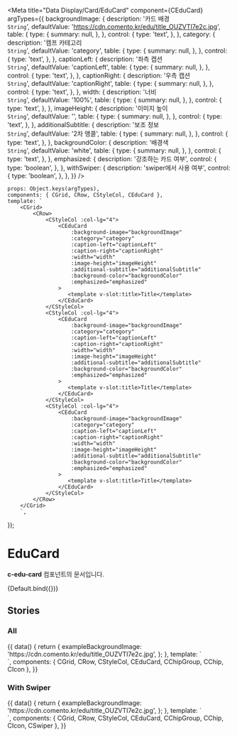 
<Meta
	title="Data Display/Card/EduCard"
	component={CEduCard}
	argTypes={{
		backgroundImage: {
			description: '카드 배경<br/>`String`',
			defaultValue: 'https://cdn.comento.kr/edu/title_OUZVTI7e2c.jpg',
			table: {
				type: {
					summary: null,
				},
			},
			control: {
				type: 'text',
			},
		},
		category: {
			description: '캠프 카테고리<br/>`String`',
			defaultValue: 'category',
			table: {
				type: {
					summary: null,
				},
			},
			control: {
				type: 'text',
			},
		},
		captionLeft: {
			description: '좌측 캡션<br/>`String`',
			defaultValue: 'captionLeft',
			table: {
				type: {
					summary: null,
				},
			},
			control: {
				type: 'text',
			},
		},
		captionRight: {
			description: '우측 캡션<br/>`String`',
			defaultValue: 'captionRight',
			table: {
				type: {
					summary: null,
				},
			},
			control: {
				type: 'text',
			},
		},
		width: {
			description: '너비<br/>`String`',
			defaultValue: '100%',
			table: {
				type: {
					summary: null,
				},
			},
			control: {
				type: 'text',
			},
		},
		imageHeight: {
			description: '이미지 높이<br/>`String`',
			defaultValue: '',
			table: {
				type: {
					summary: null,
				},
			},
			control: {
				type: 'text',
			},
		},
		additionalSubtitle: {
			description: '보조 정보<br/>`String`',
			defaultValue: '2차 앵콜',
			table: {
				type: {
					summary: null,
				},
			},
			control: {
				type: 'text',
			},
		},
		backgroundColor: {
			description: '배경색<br/>`String`',
			defaultValue: 'white',
			table: {
				type: {
					summary: null,
				},
			},
			control: {
				type: 'text',
			},
		},
		emphasized: {
			description: '강조하는 카드 여부',
			control: {
				type: 'boolean',
			},
		},
		withSwiper: {
			description: 'swiper에서 사용 여부',
			control: {
				type: 'boolean',
			},
		},
	}}
/>

	props: Object.keys(argTypes),
	components: { CGrid, CRow, CStyleCol, CEduCard },
	template: `
        <CGrid>
            <CRow>
                <CStyleCol :col-lg="4">
                    <CEduCard
                        :background-image="backgroundImage"
                        :category="category"
                        :caption-left="captionLeft"
                        :caption-right="captionRight"
                        :width="width"
                        :image-height="imageHeight"
                        :additional-subtitle="additionalSubtitle"
                        :background-color="backgroundColor"
                        :emphasized="emphasized"
                    >
                       <template v-slot:title>Title</template>
                    </CEduCard>
                </CStyleCol>
                <CStyleCol :col-lg="4">
                    <CEduCard
                        :background-image="backgroundImage"
                        :category="category"
                        :caption-left="captionLeft"
                        :caption-right="captionRight"
                        :width="width"
                        :image-height="imageHeight"
                        :additional-subtitle="additionalSubtitle"
                        :background-color="backgroundColor"
                        :emphasized="emphasized"
                    >
                       <template v-slot:title>Title</template>
                    </CEduCard>
                </CStyleCol>
                <CStyleCol :col-lg="4">
                    <CEduCard
                        :background-image="backgroundImage"
                        :category="category"
                        :caption-left="captionLeft"
                        :caption-right="captionRight"
                        :width="width"
                        :image-height="imageHeight"
                        :additional-subtitle="additionalSubtitle"
                        :background-color="backgroundColor"
                        :emphasized="emphasized"
                    >
                       <template v-slot:title>Title</template>
                    </CEduCard>
                </CStyleCol>
            </CRow>
        </CGrid>
        `,
});

# EduCard

**c-edu-card** 컴포넌트의 문서입니다.

<Story name="Default">{Default.bind({})}</Story>

<ArgsTable story="Default" />

## Stories

### All

<Canvas>
	<Story name="All">
		{{
			data() {
				return {
					exampleBackgroundImage: 'https://cdn.comento.kr/edu/title_OUZVTI7e2c.jpg',
				};
			},
			template: `
                <div>
                    <CGrid>
                        <CRow>
                            <CStyleCol :col-lg="4">
                                <CEduCard
                                    :background-image="exampleBackgroundImage"
                                    category="생산기술"
                                    caption-left="3개의 스케줄"
                                    caption-right="1월 20일까지"
                                    additional-subtitle="2차 앵콜"
                                >
                                   <template v-slot:chip>
                                      <CChipGroup>
                                        <CChip size="medium">복습 VOD</CChip>
                                      </CChipGroup>
                                   </template>
                                   <template v-slot:title>대기업 현직자와 알기 쉽게 이해하는 생산기술 생산관리의 핵심 알아보고 보고서 작성과 직무 체험하기</template>
                                </CEduCard>
                            </CStyleCol>
                            <CStyleCol :col-lg="4">
                                <CEduCard
                                    :background-image="exampleBackgroundImage"
                                    category="생산기술"
                                    caption-left="3개의 스케줄"
                                    caption-right="1월 20일까지"
                                >
                                   <template v-slot:title>대기업 현직자와 알기 쉽게 이해하는 생산기술 생산관리의 핵심 알아보고 보고서 작성과 직무 체험하기</template>
                                </CEduCard>
                            </CStyleCol>
                            <CStyleCol :col-lg="4">
                                <CEduCard
                                    :background-image="exampleBackgroundImage"
                                    category="생산기술"
                                    caption-left="3개의 스케줄"
                                    caption-right="1월 20일까지"
                                >
                                    <template v-slot:additional-button>
                                        <CIcon name="IconBookmarkLargeLine" color="white" />
                                    </template>
                                   <template v-slot:title>대기업 현직자와 알기 쉽게 이해하는 생산기술 생산관리의 핵심 알아보고 보고서 작성과 직무 체험하기</template>
                                </CEduCard>
                            </CStyleCol>
                        </CRow>
                        <CRow class="mt-50">
                            <CStyleCol :col-lg="4">
                                <CEduCard
                                    emphasized
                                    :background-image="exampleBackgroundImage"
                                    category="생산기술"
                                    caption-left="3개의 스케줄"
                                    caption-right="1월 20일까지"
                                    additional-subtitle="2차 앵콜"
                                >
                                   <template v-slot:chip>
                                      <CChipGroup>
                                        <CChip size="medium">복습 VOD</CChip>
                                      </CChipGroup>
                                   </template>
                                   <template v-slot:title>대기업 현직자와 알기 쉽게 이해하는 생산기술 생산관리의 핵심 알아보고 보고서 작성과 직무 체험하기</template>
                                </CEduCard>
                            </CStyleCol>
                            <CStyleCol :col-lg="4">
                                <CEduCard
                                    emphasized
                                    :background-image="exampleBackgroundImage"
                                    category="생산기술"
                                    caption-left="3개의 스케줄"
                                    caption-right="1월 20일까지"
                                >
                                   <template v-slot:title>대기업 현직자와 알기 쉽게 이해하는 생산기술 생산관리의 핵심 알아보고 보고서 작성과 직무 체험하기</template>
                                </CEduCard>
                            </CStyleCol>
                            <CStyleCol :col-lg="4">
                                <CEduCard
                                    emphasized
                                    :background-image="exampleBackgroundImage"
                                    category="생산기술"
                                    caption-left="3개의 스케줄"
                                    caption-right="1월 20일까지"
                                >
                                    <template v-slot:additional-button>
                                        <CIcon name="IconBookmarkLargeLine" color="white" />
                                    </template>
                                   <template v-slot:title>대기업 현직자와 알기 쉽게 이해하는 생산기술 생산관리의 핵심 알아보고 보고서 작성과 직무 체험하기</template>
                                </CEduCard>
                            </CStyleCol>
                        </CRow>
                    </CGrid>
                </div>
            `,
			components: { CGrid, CRow, CStyleCol, CEduCard, CChipGroup, CChip, CIcon },
		}}
	</Story>
</Canvas>

### With Swiper

<Canvas>
	<Story name="WithSwiper">
		{{
			data() {
				return {
					exampleBackgroundImage: 'https://cdn.comento.kr/edu/title_OUZVTI7e2c.jpg',
				};
			},
			template: `
                <div>
                    <CGrid :fluid="isMobile">
                        <CRow>
                            <CStyleCol :col-lg="12">
                                <CSwiper
                                    controls-color="dark"
                                    controls-position="outside"
                                    :with-controls="!isMobile"
                                    :slides-per-view="isMobile ? 'auto' : 3"
                                    :slides-per-group="isMobile ? 1 : 3"
                                    :spacing="isMobile ? 16 : 24"
                                >
                                    <template v-for="(_, index) in 6" :slot="'item' + index">
                                        <CEduCard
                                            with-swiper
                                            :background-image="exampleBackgroundImage"
                                            category="생산기술"
                                            caption-left="3개의 스케줄"
                                            caption-right="1월 20일까지"
                                            additional-subtitle="2차 앵콜"
                                        >
                                           <template v-if="index % 3 === 0" v-slot:chip>
                                              <CChipGroup>
                                                <CChip size="medium">복습 VOD</CChip>
                                              </CChipGroup>
                                           </template>
                                           <template v-if="index % 2 === 1" v-slot:additional-button>
                                               <CIcon name="IconBookmarkLargeLine" color="white" />
                                           </template>
                                           <template v-slot:title>대기업 현직자와 알기 쉽게 이해하는 생산기술 생산관리의 핵심 알아보고 보고서 작성과 직무 체험하기</template>
                                        </CEduCard>
                                    </template>
                                </CSwiper>
                            </CStyleCol>
                        </CRow>
                        <CRow class="mt-50">
                            <CStyleCol :col-lg="12">
                                <CSwiper
                                    controls-color="dark"
                                    controls-position="outside"
                                    :with-controls="!isMobile"
                                    :slides-per-view="isMobile ? 'auto' : 3"
                                    :slides-per-group="isMobile ? 1 : 3"
                                    :spacing="isMobile ? 16 : 24"
                                    :autoplay="isMobile"
                                >
                                    <template v-for="(_, index) in 6" :slot="'item' + index">
                                        <CEduCard
                                            emphasized
                                            with-swiper
                                            :background-image="exampleBackgroundImage"
                                            category="생산기술"
                                            caption-left="3개의 스케줄"
                                            caption-right="1월 20일까지"
                                            additional-subtitle="2차 앵콜"
                                        >
                                           <template v-if="index % 3 === 0" v-slot:chip>
                                              <CChipGroup>
                                                <CChip size="medium">복습 VOD</CChip>
                                              </CChipGroup>
                                           </template>
                                           <template v-if="index % 2 === 1" v-slot:additional-button>
                                              <CIcon name="IconBookmarkLargeLine" color="white" />
                                          </template>
                                           <template v-slot:title>대기업 현직자와 알기 쉽게 이해하는 생산기술 생산관리의 핵심 알아보고 보고서 작성과 직무 체험하기</template>
                                        </CEduCard>
                                    </template>
                                </CSwiper>
                            </CStyleCol>
                        </CRow>
                    </CGrid>
                </div>
            `,
			components: { CGrid, CRow, CStyleCol, CEduCard, CChipGroup, CChip, CIcon, CSwiper },
		}}
	</Story>
</Canvas>
